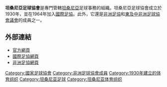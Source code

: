 {{國家足協
|Name               = 坦桑尼亞足球協會
|Logo               = <!-- 檔案不存在 Tfflogo.gif -->
|Founded            = 1930年
|FIFA affiliation   = 1964年
|Region             = [[非洲足協|非洲足協]]
|Region affiliation = 1964年
|Subregion             = [[東及中非洲足球協會議會|東及中非洲足球協會議會]]
|Subregion affiliation = 1973年
|President          = Leodgar Tenga
}}

'''坦桑尼亞足球協會'''是專門管轄[[坦桑尼亞|坦桑尼亞]]足球事務的組織。坦桑尼亞足球協會成立於1930年，並在1964年加入[[國際足協|國際足協]]。此外，它還是[[非洲足協|非洲足協]]和[[東及中非洲足球協會議會|東及中非洲足球協會議會]]的成員之一。

==外部連結==
* [http://www.tff.or.tz 官方網頁]{{Wayback|url=http://www.tff.or.tz/ |date=20150929041155 }}
* [http://www.fifa.com/associations/association=tan/index.html 國際足協網頁]{{Wayback|url=http://www.fifa.com/associations/association=tan/index.html |date=20140407053752 }}
* [http://www.cafonline.com/association/tanzania 非洲足協網頁]{{Wayback|url=http://www.cafonline.com/association/tanzania |date=20130806013344 }}

{{非洲足球協會成員}}

[[Category:國家足球協會|Category:國家足球協會]]
[[Category:非洲足球協會成員|Category:非洲足球協會成員]]
[[Category:1930年建立的体育组织|Category:1930年建立的体育组织]]
[[Category:坦桑尼亚足球|Category:坦桑尼亚足球]]
[[Category:坦桑尼亚体育组织|Category:坦桑尼亚体育组织]]
